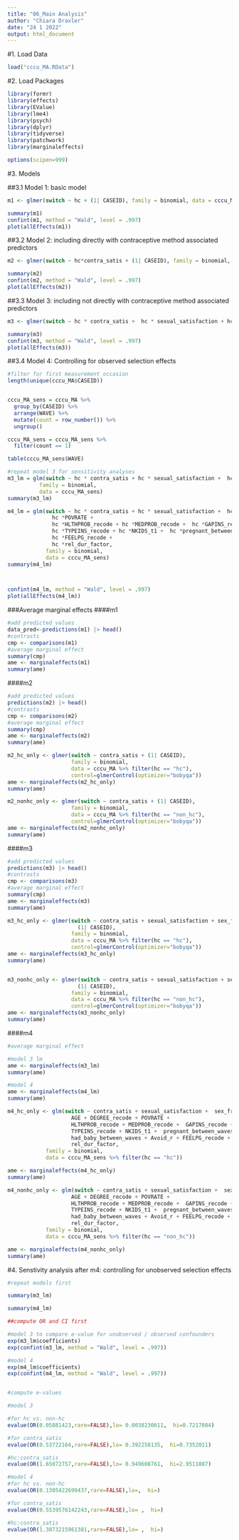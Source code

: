 ```yaml
---
title: "06_Main Analysis"
author: "Chiara Draxler"
date: "24 1 2022"
output: html_document
---
```


#1. Load Data
```r
load("cccu_MA.RData")
```


#2. Load Packages
```r
library(formr)
library(effects)
library(EValue)
library(lme4)
library(psych)
library(dplyr)
library(tidyverse)
library(patchwork)
library(marginaleffects)

options(scipen=999)
```

#3. Models

##3.1 Model 1: basic model
```r
m1 <- glmer(switch ~ hc + (1| CASEID), family = binomial, data = cccu_MA, control=glmerControl(optimizer="bobyqa"))

summary(m1)
confint(m1, method = "Wald", level = .997)
plot(allEffects(m1))


```


##3.2 Model 2: including directly with contraceptive method associated predictors
```r
m2 <- glmer(switch ~ hc*contra_satis + (1| CASEID), family = binomial, data = cccu_MA, control=glmerControl(optimizer="bobyqa"))

summary(m2)
confint(m2, method = "Wald", level = .997)
plot(allEffects(m2))
```


##3.3 Model 3: including not directly with contraceptive method associated predictors
```r
m3 <- glmer(switch ~ hc * contra_satis +  hc * sexual_satisfaction + hc * sex_freq + (1| CASEID), family = binomial, data = cccu_MA, control=glmerControl(optimizer="bobyqa"))

summary(m3)
confint(m3, method = "Wald", level = .997)
plot(allEffects(m3))
```

##3.4 Model 4: Controlling for observed selection effects
```r

#filter for first measurement occasion
length(unique(cccu_MA$CASEID))


cccu_MA_sens = cccu_MA %>%
  group_by(CASEID) %>%
  arrange(WAVE) %>%
  mutate(count = row_number()) %>%
  ungroup()

cccu_MA_sens = cccu_MA_sens %>%
  filter(count == 1)

table(cccu_MA_sens$WAVE)

#repeat model 3 for sensitivity analyses
m3_lm = glm(switch ~ hc * contra_satis + hc * sexual_satisfaction +  hc * sex_freq,
          family = binomial,
          data = cccu_MA_sens)
summary(m3_lm)

m4_lm = glm(switch ~ hc * contra_satis + hc * sexual_satisfaction +  hc * sex_freq + hc *AGE + hc *DEGREE_recode +
              hc *POVRATE +
              hc *HLTHPROB_recode + hc *MEDPROB_recode +  hc *GAPINS_recode +
              hc *TYPEINS_recode + hc *NKIDS_t1 +  hc *pregnant_between_waves + hc *had_baby_between_waves+ hc *Avoid_r +
              hc *FEELPG_recode +
              hc *rel_dur_factor,
            family = binomial,
            data = cccu_MA_sens)
summary(m4_lm)



confint(m4_lm, method = "Wald", level = .997)
plot(allEffects(m4_lm))
```



###Average marginal effects
####m1
```r

#add predicted values
data_pred<-predictions(m1) |> head()
#contrasts
cmp <- comparisons(m1)
#average marginal effect
summary(cmp)
ame <- marginaleffects(m1)
summary(ame)


```

####m2
```r
#add predicted values
predictions(m2) |> head()
#contrasts
cmp <- comparisons(m2)
#average marginal effect
summary(cmp)
ame <- marginaleffects(m2)
summary(ame)

m2_hc_only <- glmer(switch ~ contra_satis + (1| CASEID),
                    family = binomial,
                    data = cccu_MA %>% filter(hc == "hc"),
                    control=glmerControl(optimizer="bobyqa"))
ame <- marginaleffects(m2_hc_only)
summary(ame)

m2_nonhc_only <- glmer(switch ~ contra_satis + (1| CASEID),
                    family = binomial,
                    data = cccu_MA %>% filter(hc == "non_hc"),
                    control=glmerControl(optimizer="bobyqa"))
ame <- marginaleffects(m2_nonhc_only)
summary(ame)
```

####m3
```r
#add predicted values
predictions(m3) |> head()
#contrasts
cmp <- comparisons(m3)
#average marginal effect
summary(cmp)
ame <- marginaleffects(m3)
summary(ame)

m3_hc_only <- glmer(switch ~ contra_satis + sexual_satisfaction + sex_freq + 
                      (1| CASEID),
                    family = binomial,
                    data = cccu_MA %>% filter(hc == "hc"),
                    control=glmerControl(optimizer="bobyqa"))
ame <- marginaleffects(m3_hc_only)
summary(ame)


m3_nonhc_only <- glmer(switch ~ contra_satis + sexual_satisfaction + sex_freq + 
                      (1| CASEID),
                    family = binomial,
                    data = cccu_MA %>% filter(hc == "non_hc"),
                    control=glmerControl(optimizer="bobyqa"))
ame <- marginaleffects(m3_nonhc_only)
summary(ame)
```

####m4
```r

#average marginal effect

#model 3 lm
ame <- marginaleffects(m3_lm)
summary(ame)

#model 4
ame <- marginaleffects(m4_lm)
summary(ame)

m4_hc_only <- glm(switch ~ contra_satis + sexual_satisfaction +  sex_freq +
                    AGE + DEGREE_recode + POVRATE +
                    HLTHPROB_recode + MEDPROB_recode +  GAPINS_recode +
                    TYPEINS_recode + NKIDS_t1 +  pregnant_between_waves +
                    had_baby_between_waves + Avoid_r + FEELPG_recode +
                    rel_dur_factor,
            family = binomial,
            data = cccu_MA_sens %>% filter(hc == "hc"))

ame <- marginaleffects(m4_hc_only)
summary(ame)

m4_nonhc_only <- glm(switch ~ contra_satis + sexual_satisfaction +  sex_freq +
                    AGE + DEGREE_recode + POVRATE +
                    HLTHPROB_recode + MEDPROB_recode +  GAPINS_recode +
                    TYPEINS_recode + NKIDS_t1 +  pregnant_between_waves +
                    had_baby_between_waves + Avoid_r + FEELPG_recode +
                    rel_dur_factor,
            family = binomial,
            data = cccu_MA_sens %>% filter(hc == "non_hc"))

ame <- marginaleffects(m4_nonhc_only)
summary(ame)
```


#4. Senstivity analysis after m4: controlling for unobserved selection effects
```r
#repeat models first

summary(m3_lm)

summary(m4_lm)

##compute OR and CI first

#model 3 to compare e-value for unobserved / observed confounders
exp(m3_lm$coefficients)
exp(confint(m3_lm, method = "Wald", level = .997))

#model 4
exp(m4_lm$coefficients)
exp(confint(m4_lm, method = "Wald", level = .997))


#compute e-values

#model 3

#for hc vs. non-hc 
evalue(OR(0.05881423,rare=FALSE),lo= 0.0038230611,  hi=0.7217084)

#for contra_satis
evalue(OR(0.53722164,rare=FALSE),lo= 0.392258135,  hi=0.7352011)

#hc:contra_satis
evalue(OR(1.65072757,rare=FALSE),lo= 0.949608761,  hi=2.9511087)

#model 4
#for hc vs. non-hc 
evalue(OR(0.1305422699437,rare=FALSE),lo=,  hi=)

#for contra_satis
evalue(OR(0.5539576142243,rare=FALSE),lo= ,  hi=)

#hc:contra_satis
evalue(OR(1.3873215961381,rare=FALSE),lo= ,  hi=)

```


